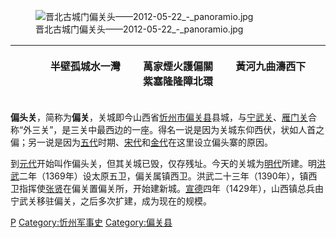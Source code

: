{{coord |39.4365|N|111.492|E|display=title|dim:400_type:landmark_region:CN}}{{redirect|偏关|山西省同名县份|偏关县}}
[[File:晋北古城门偏关头——2012-05-22_-_panoramio.jpg|thumb]]
{| class="toccolours" style="float: right; width: 17em; margin: 0 0 1em 1em; font-size: 100%; clear:right;" cellspacing="5"
|-
!{{Vtext|}}
{{VH1|　偏頭關}}
{{Vtext|}}
{{Vtext|　　明　[[崔鏞|崔鏞]]}}
{{Vtext|}}
{{VtextStart}}　　半壁孤城水一灣{{VtextEnd}}
{{VtextStart}}　　萬家煙火護偏關{{VtextEnd}}
{{VtextStart}}　　黃河九曲濤西下{{VtextEnd}}
{{VtextStart}}　　紫塞隆隆障北環{{VtextEnd}}
{{Vtext|}}
|}

'''偏头关'''，简称为'''偏关'''，关城即今山西省[[忻州市|忻州市]][[偏关县|偏关县]]县城，与[[宁武关|宁武关]]、[[雁门关|雁门关]]合称“外三关”，是三关中最西边的一座。得名一说是因为关城东仰西伏，状如人首之偏；另一说是因为[[五代|五代]]时期、[[宋代|宋代]]和[[金代|金代]]在这里设立偏头寨的原因。

到[[元代|元代]]开始叫作偏头关，但其关城已毁，仅存残址。今天的关城为[[明代|明代]]所建。明[[洪武|洪武]]二年（1369年）设太原五卫，偏关属镇西卫。洪武二十三年（1390年），镇西卫指挥使[[张贤|张贤]]在偏关置偏关所，开始建新城。[[宣德|宣德]]四年（1429年），山西镇总兵由宁武关移驻偏关，之后多次扩建，成为现在的规模。

{{山西省境内的古城墙}}
[[Category:山西关隘|P]]
[[Category:忻州军事史|Category:忻州军事史]]
[[Category:偏关县|Category:偏关县]]